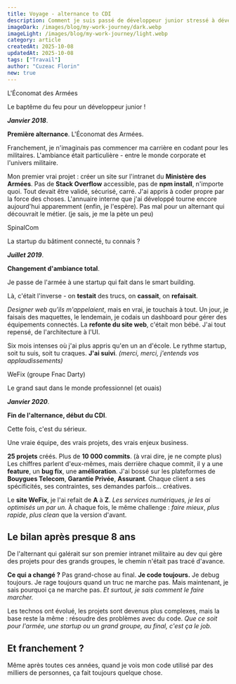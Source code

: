 ```yaml
---
title: Voyage - alternance to CDI
description: Comment je suis passé de développeur junior stressé à développeur confirmé ?
imageDark: /images/blog/my-work-journey/dark.webp
imageLight: /images/blog/my-work-journey/light.webp
category: article
createdAt: 2025-10-08
updatedAt: 2025-10-08
tags: ["Travail"]
author: "Cuzeac Florin"
new: true
---
```


<Steps>

<Step className="text-theme">L'Économat des Armées</Step>

Le baptême du feu pour un développeur junior !

_**Janvier 2018**_.

**Première alternance**. L'Économat des Armées.

Franchement, je n'imaginais pas commencer ma carrière en codant pour les militaires.
L'ambiance était particulière - entre le monde corporate et l'univers militaire.

Mon premier vrai projet : créer un site sur l'intranet du **Ministère des Armées**.
Pas de **Stack Overflow** accessible, pas de **npm install**, n'importe quoi.
Tout devait être validé, sécurisé, carré. J'ai appris à coder propre par la force des choses.
L'annuaire interne que j'ai développé tourne encore aujourd'hui apparemment (enfin, je l'espère).
Pas mal pour un alternant qui découvrait le métier. (je sais, je me la pète un peu)

<Step className="text-theme">SpinalCom</Step>

La startup du bâtiment connecté, tu connais ?

_**Juillet 2019**_.

**Changement d'ambiance total**.

Je passe de l'armée à une startup qui fait dans le smart building.

Là, c'était l'inverse - on **testait** des trucs, on **cassait**, on **refaisait**.

_Designer web qu'ils m'appelaient_, mais en vrai, je touchais à tout.
Un jour, je faisais des maquettes, le lendemain, je codais un dashboard pour gérer des équipements connectés.
La **refonte du site web**, c'était mon bébé. J'ai tout repensé, de l'architecture à l'UI.

Six mois intenses où j'ai plus appris qu'en un an d'école.
Le rythme startup, soit tu suis, soit tu craques.
**J'ai suivi**. _(merci, merci, j'entends vos applaudissements)_

<Step className="text-theme">WeFix (groupe Fnac Darty)</Step>

Le grand saut dans le monde professionnel (et ouais)

_**Janvier 2020**_.

**Fin de l'alternance, début du CDI**.

Cette fois, c'est du sérieux.

Une vraie équipe, des vrais projets, des vrais enjeux business.

**25 projets** créés. Plus de **10 000 commits**. (à vrai dire, je ne compte plus)
Les chiffres parlent d'eux-mêmes, mais derrière chaque commit, il y a une **feature**, un **bug fix**, une **amélioration**.
J'ai bossé sur les plateformes de **Bouygues Telecom**, **Garantie Privée**, **Assurant**.
Chaque client a ses spécificités, ses contraintes, ses demandes parfois... créatives.

Le **site WeFix**, je l'ai refait de **A** à **Z**.
_Les services numériques, je les ai optimisés un par un._
À chaque fois, le même challenge : _faire mieux_, _plus rapide_, _plus clean_ que la version d'avant.

</Steps>

## Le bilan après presque 8 ans

De l'alternant qui galérait sur son premier intranet militaire au dev qui gère des projets pour des grands groupes,
le chemin n'était pas tracé d'avance.

**Ce qui a changé ?**
Pas grand-chose au final.
**Je code toujours.**
Je debug toujours.
Je rage toujours quand un truc ne marche pas.
Mais maintenant, je sais pourquoi ça ne marche pas.
_Et surtout, je sais comment le faire marcher._

Les technos ont évolué, les projets sont devenus plus complexes, mais la base reste la même :
résoudre des problèmes avec du code.
_Que ce soit pour l'armée, une startup ou un grand groupe, au final, c'est ça le job._

## Et franchement ?

Même après toutes ces années, quand je vois mon code utilisé par des milliers de personnes, ça fait toujours quelque chose.
